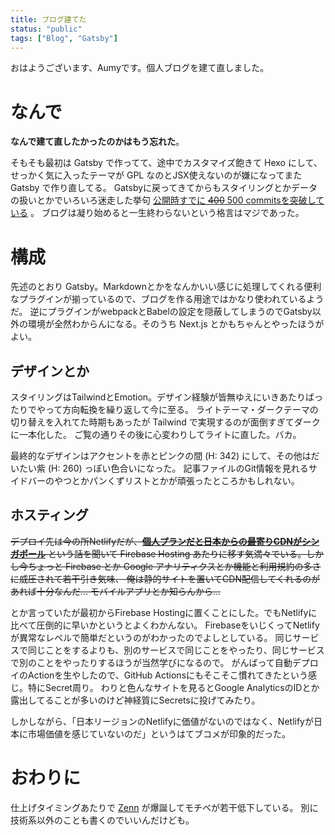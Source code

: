 ```yaml
---
title: ブログ建てた
status: "public"
tags: ["Blog", "Gatsby"]
---
```


おはようございます、Aumyです。個人ブログを建て直しました。

# なんで

__なんで建て直したかったのかはもう忘れた__。

そもそも最初は Gatsby で作ってて、途中でカスタマイズ飽きて Hexo にして、せっかく気に入ったテーマが GPL なのとJSX使えないのが嫌になってまた Gatsby で作り直してる。
Gatsbyに戻ってきてからもスタイリングとかデータの扱いとかでいろいろ迷走した挙句 [公開時すでに ~~400~~ 500 commitsを突破している](https://github.com/aumyf/blog) 。
ブログは凝り始めると一生終わらないという格言はマジであった。

# 構成

先述のとおり Gatsby。Markdownとかをなんかいい感じに処理してくれる便利なプラグインが揃っているので、ブログを作る用途ではかなり使われているようだ。
逆にプラグインがwebpackとBabelの設定を隠蔽してしまうのでGatsby以外の環境が全然わからんになる。そのうち Next.js とかもちゃんとやったほうがよい。

## デザインとか

スタイリングはTailwindとEmotion。デザイン経験が皆無ゆえにいきあたりばったりでやって方向転換を繰り返して今に至る。
ライトテーマ・ダークテーマの切り替えを入れてた時期もあったが Tailwind で実現するのが面倒すぎてダークに一本化した。
ご覧の通りその後に心変わりしてライトに直した。バカ。

最終的なデザインはアクセントを赤とピンクの間 (H: 342) にして、その他はだいたい紫 (H: 260) っぽい色合いになった。
記事ファイルのGit情報を見れるサイドバーのやつとかパンくずリストとかが頑張ったところかもしれない。

## ホスティング

~~デプロイ先は今の所Netlifyだが、[__個人プランだと日本からの最寄りCDNがシンガポール__](https://blog.anatoo.jp/2020-08-03) 
という話を聞いて Firebase Hosting あたりに移す気満々でいる。しかし今ちょっと Firebase とか Google アナリティクスとか機能と利用規約の多さに威圧されて若干引き気味、
俺は静的サイトを置いてCDN配信してくれるのがあれば十分なんだ… モバイルアプリとか知らんから…~~

とか言っていたが最初からFirebase Hostingに置くことにした。でもNetlifyに比べて圧倒的に早いかというとよくわかんない。
FirebaseをいじくってNetlifyが異常なレベルで簡単だというのがわかったのでよしとしている。
同じサービスで同じことをするよりも、別のサービスで同じことをやったり、同じサービスで別のことをやったりするほうが当然学びになるので。
がんばって自動デプロイのActionを生やしたので、GitHub Actionsにもそこそこ慣れてきたという感じ。特にSecret周り。
わりと色んなサイトを見るとGoogle AnalyticsのIDとか露出してることが多いのけど神経質にSecretsに投げてみたり。

しかしながら、「日本リージョンのNetlifyに価値がないのではなく、Netlifyが日本に市場価値を感じていないのだ」というはてブコメが印象的だった。

# おわりに

仕上げタイミングあたりで [Zenn](https://zenn.dev) が爆誕してモチベが若干低下している。
別に技術系以外のことも書くのでいいんだけども。
